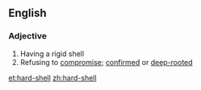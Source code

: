 {{also|hardshell}}
==English==

===Adjective===
{{en-adj|head=[[hard]]-[[shell]]}}

# Having a rigid shell
# Refusing to [[compromise]]; [[confirmed]] or [[deep-rooted]]

[[et:hard-shell]]
[[zh:hard-shell]]